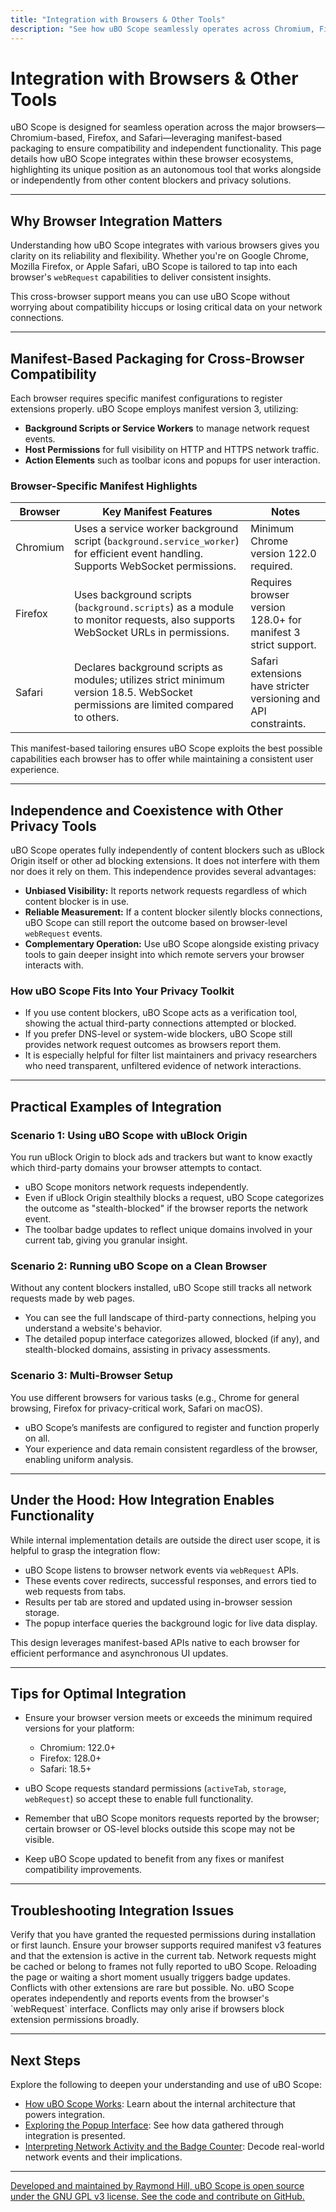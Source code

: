 ```yaml
---
title: "Integration with Browsers & Other Tools"
description: "See how uBO Scope seamlessly operates across Chromium, Firefox, and Safari browsers using manifest-based packaging. Understand its independence from other ad blockers and its ability to work alongside or independently from existing privacy tools."
---
```


# Integration with Browsers & Other Tools

uBO Scope is designed for seamless operation across the major browsers—Chromium-based, Firefox, and Safari—leveraging manifest-based packaging to ensure compatibility and independent functionality. This page details how uBO Scope integrates within these browser ecosystems, highlighting its unique position as an autonomous tool that works alongside or independently from other content blockers and privacy solutions.

---

## Why Browser Integration Matters

Understanding how uBO Scope integrates with various browsers gives you clarity on its reliability and flexibility. Whether you're on Google Chrome, Mozilla Firefox, or Apple Safari, uBO Scope is tailored to tap into each browser's `webRequest` capabilities to deliver consistent insights.

This cross-browser support means you can use uBO Scope without worrying about compatibility hiccups or losing critical data on your network connections.

---

## Manifest-Based Packaging for Cross-Browser Compatibility

Each browser requires specific manifest configurations to register extensions properly. uBO Scope employs manifest version 3, utilizing:

- **Background Scripts or Service Workers** to manage network request events.
- **Host Permissions** for full visibility on HTTP and HTTPS network traffic.
- **Action Elements** such as toolbar icons and popups for user interaction.

### Browser-Specific Manifest Highlights

| Browser  | Key Manifest Features                                   | Notes                              |
|----------|---------------------------------------------------------|----------------------------------|
| Chromium | Uses a service worker background script (`background.service_worker`) for efficient event handling. Supports WebSocket permissions. | Minimum Chrome version 122.0 required.
| Firefox  | Uses background scripts (`background.scripts`) as a module to monitor requests, also supports WebSocket URLs in permissions. | Requires browser version 128.0+ for manifest 3 strict support.
| Safari   | Declares background scripts as modules; utilizes strict minimum version 18.5. WebSocket permissions are limited compared to others. | Safari extensions have stricter versioning and API constraints.

This manifest-based tailoring ensures uBO Scope exploits the best possible capabilities each browser has to offer while maintaining a consistent user experience.

---

## Independence and Coexistence with Other Privacy Tools

uBO Scope operates fully independently of content blockers such as uBlock Origin itself or other ad blocking extensions. It does not interfere with them nor does it rely on them. This independence provides several advantages:

- **Unbiased Visibility:** It reports network requests regardless of which content blocker is in use.
- **Reliable Measurement:** If a content blocker silently blocks connections, uBO Scope can still report the outcome based on browser-level `webRequest` events.
- **Complementary Operation:** Use uBO Scope alongside existing privacy tools to gain deeper insight into which remote servers your browser interacts with.

### How uBO Scope Fits Into Your Privacy Toolkit

- If you use content blockers, uBO Scope acts as a verification tool, showing the actual third-party connections attempted or blocked.
- If you prefer DNS-level or system-wide blockers, uBO Scope still provides network request outcomes as browsers report them.
- It is especially helpful for filter list maintainers and privacy researchers who need transparent, unfiltered evidence of network interactions.

---

## Practical Examples of Integration

### Scenario 1: Using uBO Scope with uBlock Origin

You run uBlock Origin to block ads and trackers but want to know exactly which third-party domains your browser attempts to contact.

- uBO Scope monitors network requests independently.
- Even if uBlock Origin stealthily blocks a request, uBO Scope categorizes the outcome as "stealth-blocked" if the browser reports the network event.
- The toolbar badge updates to reflect unique domains involved in your current tab, giving you granular insight.

### Scenario 2: Running uBO Scope on a Clean Browser

Without any content blockers installed, uBO Scope still tracks all network requests made by web pages.

- You can see the full landscape of third-party connections, helping you understand a website's behavior.
- The detailed popup interface categorizes allowed, blocked (if any), and stealth-blocked domains, assisting in privacy assessments.

### Scenario 3: Multi-Browser Setup

You use different browsers for various tasks (e.g., Chrome for general browsing, Firefox for privacy-critical work, Safari on macOS).

- uBO Scope’s manifests are configured to register and function properly on all.
- Your experience and data remain consistent regardless of the browser, enabling uniform analysis.

---

## Under the Hood: How Integration Enables Functionality

While internal implementation details are outside the direct user scope, it is helpful to grasp the integration flow:

- uBO Scope listens to browser network events via `webRequest` APIs.
- These events cover redirects, successful responses, and errors tied to web requests from tabs.
- Results per tab are stored and updated using in-browser session storage.
- The popup interface queries the background logic for live data display.

This design leverages manifest-based APIs native to each browser for efficient performance and asynchronous UI updates.

---

## Tips for Optimal Integration

- Ensure your browser version meets or exceeds the minimum required versions for your platform:
  - Chromium: 122.0+
  - Firefox: 128.0+
  - Safari: 18.5+

- uBO Scope requests standard permissions (`activeTab`, `storage`, `webRequest`) so accept these to enable full functionality.

- Remember that uBO Scope monitors requests reported by the browser; certain browser or OS-level blocks outside this scope may not be visible.

- Keep uBO Scope updated to benefit from any fixes or manifest compatibility improvements.

---

## Troubleshooting Integration Issues

<AccordionGroup title="Common Integration Concerns">  
<Accordion title="Why is uBO Scope not showing network data?">  
Verify that you have granted the requested permissions during installation or first launch. Ensure your browser supports required manifest v3 features and that the extension is active in the current tab.
</Accordion>  
<Accordion title="Why doesn't the badge counter update correctly?">  
Network requests might be cached or belong to frames not fully reported to uBO Scope. Reloading the page or waiting a short moment usually triggers badge updates. Conflicts with other extensions are rare but possible.
</Accordion>  
<Accordion title="Is uBO Scope affected by other content blockers?">  
No. uBO Scope operates independently and reports events from the browser's `webRequest` interface. Conflicts may only arise if browsers block extension permissions broadly.
</Accordion>  
</AccordionGroup>

---

## Next Steps

Explore the following to deepen your understanding and use of uBO Scope:

- [How uBO Scope Works](overview/core-concepts-architecture/architecture-overview): Learn about the internal architecture that powers integration.
- [Exploring the Popup Interface](getting-started/using-validating/exploring-popup): See how data gathered through integration is presented.
- [Interpreting Network Activity and the Badge Counter](guides/using-ubo-scope/interpreting-network-activity): Decode real-world network events and their implications.

---

<u>Developed and maintained by Raymond Hill, uBO Scope is open source under the GNU GPL v3 license. See the code and contribute on <a href="https://github.com/gorhill/uBO-Scope" target="_blank">GitHub</a>.</u>

